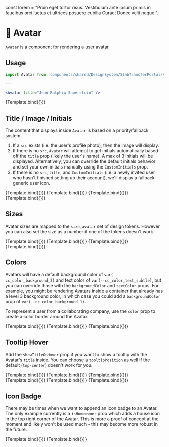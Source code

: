 
<Meta title="Avatar" component={Avatar} />

const lorem =
  "Proin eget tortor risus. Vestibulum ante ipsum primis in faucibus orci luctus et ultrices posuere cubilia Curae; Donec velit neque.";

# 📢 Avatar

`Avatar` is a component for rendering a user avatar.

## Usage

```jsx
import Avatar from 'components/shared/DesignSystem/SlabTransferPortal/Avatar';

---

<Avatar title="Jean-Ralphio Saperstein" />
```

<Canvas>
  <Story
    name="default"
    args={{
      title: "Jean-Ralphio Saperstein",
    }}
  >
    {Template.bind({})}
  </Story>
</Canvas>

<ArgsTable story="default" />

## Title / Image / Initials

The content that displays inside `Avatar` is based on a priority/fallback system.
1. If a `src` exists (i.e. the user's profile photo), then the image will display.
1. If there is no `src`, `Avatar` will attempt to get initials automatically based off the `title` prop (likely the user's name). A max of 3 initials will be displayed. Alternatively, you can override the default initials behavior and set your own initials manually using the `CustomInitials` prop.
1. If there is no `src`, `title`, and `CustomInitials` (i.e. a newly invited user who hasn't finished setting up their account), we'll display a fallback generic user icon.

<Canvas>
  <Story
    name="with profile photo"
    args={{
      title: "Jean-Ralphio Saperstein",
      src: "https://img.companycam.com/dFawdteZ9ZZFSk7UQpo5XPHzNP_2cKJwM6TLGJylMiE/rs:fit:300:300/q:75/aHR0cHM6Ly9jb21w/YW55Y2FtLXBlbmRp/bmcuczMuYW1hem9u/YXdzLmNvbS8xNzk1/YjkwMi0xNDQ2LTQw/ZjgtYTFkZS0zZDIx/MjVjMzZhYTAuanBl/Zw",
    }}
  >
    {Template.bind({})}
  </Story>
  <Story
    name="custom initials"
    args={{
      title: "Jean-Ralphio Saperstein",
      customInitials: "XX"
    }}
  >
    {Template.bind({})}
  </Story>
  <Story
    name="no photo"
    args={{
      title: "Jean-Ralphio Saperstein",
    }}
  >
    {Template.bind({})}
  </Story>
  <Story
    name="blank"
    args={{
    }}
  >
    {Template.bind({})}
  </Story>
</Canvas>

## Sizes
Avatar sizes are mapped to the `size_avatar` set of design tokens. However, you can also set the size as a number if one of the tokens doesn't work.

<Canvas>
  <Story
    name="large"
    args={{
      title: "Jean-Ralphio Saperstein",
      size: "large",
    }}
  >
    {Template.bind({})}
  </Story>
  <Story
    name="medium"
    args={{
      title: "Jean-Ralphio Saperstein",
      size: "medium"
    }}
  >
    {Template.bind({})}
  </Story>
  <Story
    name="small"
    args={{
      title: "Jean-Ralphio Saperstein",
      size: "small"
    }}
  >
    {Template.bind({})}
  </Story>
  <Story
    name="custom size"
    args={{
      title: "Jean-Ralphio Saperstein",
      size: 64,
    }}
  >
    {Template.bind({})}
  </Story>
</Canvas>

## Colors
Avatars will have a default background color of `var(--cc_color_background_3)` and text color of `var(--cc_color_text_subtle)`, but you can override those with the `backgroundColor` and `textColor` props. For example, you might be rendering Avatars inside a container that already has a level 3 background color, in which case you could add a `backgroundColor` prop of `var(--cc_color_background_1)`.

To represent a user from a collaborating company, use the `color` prop to create a color border around the Avatar.

<Canvas>
  <Story
    name="custom background color"
    args={{
      title: "Jean-Ralphio Saperstein",
      backgroundColor: "var(--cc_color_background_1)",
    }}
  >
    {Template.bind({})}
  </Story>
  <Story
    name="custom text color"
    args={{
      title: "Jean-Ralphio Saperstein",
      textColor: "var(--cc_color_utility_success)",
    }}
  >
    {Template.bind({})}
  </Story>
  <Story
    name="collaborator"
    args={{
      title: "Jean-Ralphio Saperstein",
      color: "var(--cc_color_label_orange)",
    }}
  >
    {Template.bind({})}
  </Story>
</Canvas>

## Tooltip Hover
Add the `showTitleOnHover` prop if you want to show a tooltip with the Avatar's `title` inside. You can choose a `tooltipPosition` as well if the default (`top-center`) doesn't work for you.

<Canvas>
  <Story
    name="tooltip top-center"
    args={{
      title: "Jean-Ralphio Saperstein",
      src: "https://img.companycam.com/dFawdteZ9ZZFSk7UQpo5XPHzNP_2cKJwM6TLGJylMiE/rs:fit:300:300/q:75/aHR0cHM6Ly9jb21w/YW55Y2FtLXBlbmRp/bmcuczMuYW1hem9u/YXdzLmNvbS8xNzk1/YjkwMi0xNDQ2LTQw/ZjgtYTFkZS0zZDIx/MjVjMzZhYTAuanBl/Zw",
      showTitleOnHover: true,
      style: {"margin": "16px 0 16px 48px"},
    }}
  >
    {Template.bind({})}
  </Story>
  <Story
    name="tooltip top-left"
    args={{
      title: "Jean-Ralphio Saperstein",
      src: "https://img.companycam.com/dFawdteZ9ZZFSk7UQpo5XPHzNP_2cKJwM6TLGJylMiE/rs:fit:300:300/q:75/aHR0cHM6Ly9jb21w/YW55Y2FtLXBlbmRp/bmcuczMuYW1hem9u/YXdzLmNvbS8xNzk1/YjkwMi0xNDQ2LTQw/ZjgtYTFkZS0zZDIx/MjVjMzZhYTAuanBl/Zw",
      showTitleOnHover: true,
      tooltipPosition: "top-left",
      style: {"margin": "16px 0 16px 0"},
    }}
  >
    {Template.bind({})}
  </Story>
  <Story
    name="tooltip top-right"
    args={{
      title: "Jean-Ralphio Saperstein",
      src: "https://img.companycam.com/dFawdteZ9ZZFSk7UQpo5XPHzNP_2cKJwM6TLGJylMiE/rs:fit:300:300/q:75/aHR0cHM6Ly9jb21w/YW55Y2FtLXBlbmRp/bmcuczMuYW1hem9u/YXdzLmNvbS8xNzk1/YjkwMi0xNDQ2LTQw/ZjgtYTFkZS0zZDIx/MjVjMzZhYTAuanBl/Zw",
      showTitleOnHover: true,
      tooltipPosition: "top-right",
      style: {"margin": "16px 0 16px 0"},
    }}
  >
    {Template.bind({})}
  </Story>
  <Story
    name="tooltip bottom-center"
    args={{
      title: "Jean-Ralphio Saperstein",
      src: "https://img.companycam.com/dFawdteZ9ZZFSk7UQpo5XPHzNP_2cKJwM6TLGJylMiE/rs:fit:300:300/q:75/aHR0cHM6Ly9jb21w/YW55Y2FtLXBlbmRp/bmcuczMuYW1hem9u/YXdzLmNvbS8xNzk1/YjkwMi0xNDQ2LTQw/ZjgtYTFkZS0zZDIx/MjVjMzZhYTAuanBl/Zw",
      showTitleOnHover: true,
      tooltipPosition: "bottom-center",
      style: {"margin": "16px 0 16px 0"},
    }}
  >
    {Template.bind({})}
  </Story>
  <Story
    name="tooltip bottom-left"
    args={{
      title: "Jean-Ralphio Saperstein",
      src: "https://img.companycam.com/dFawdteZ9ZZFSk7UQpo5XPHzNP_2cKJwM6TLGJylMiE/rs:fit:300:300/q:75/aHR0cHM6Ly9jb21w/YW55Y2FtLXBlbmRp/bmcuczMuYW1hem9u/YXdzLmNvbS8xNzk1/YjkwMi0xNDQ2LTQw/ZjgtYTFkZS0zZDIx/MjVjMzZhYTAuanBl/Zw",
      showTitleOnHover: true,
      tooltipPosition: "bottom-left",
      style: {"margin": "16px 0 16px 0"},
    }}
  >
    {Template.bind({})}
  </Story>
  <Story
    name="tooltip bottom-right"
    args={{
      title: "Jean-Ralphio Saperstein",
      src: "https://img.companycam.com/dFawdteZ9ZZFSk7UQpo5XPHzNP_2cKJwM6TLGJylMiE/rs:fit:300:300/q:75/aHR0cHM6Ly9jb21w/YW55Y2FtLXBlbmRp/bmcuczMuYW1hem9u/YXdzLmNvbS8xNzk1/YjkwMi0xNDQ2LTQw/ZjgtYTFkZS0zZDIx/MjVjMzZhYTAuanBl/Zw",
      showTitleOnHover: true,
      tooltipPosition: "bottom-right",
      style: {"margin": "16px 0 16px 0"},
    }}
  >
    {Template.bind({})}
  </Story>
</Canvas>



## Icon Badge
There may be times when we want to append an icon badge to an Avatar. The only example currently is a `isHomeowner` prop which adds a house icon in the top right corner of the Avatar. This is more a proof of concept at the moment and likely won't be used much - this may become more robust in the future.

<Canvas>
  <Story
    name="homeowner no photo"
    args={{
      title: "Jean-Ralphio Saperstein",
      isHomeowner: true,
      style: {"marginRight": "-12px"},
    }}
  >
    {Template.bind({})}
  </Story>
  <Story
    name="regular avatar"
    args={{
      title: "Jean-Ralphio Saperstein",
      style: {"marginRight": "-12px"},
    }}
  >
    {Template.bind({})}
  </Story>
</Canvas>